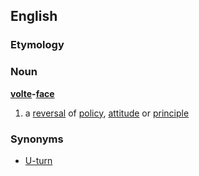 ==English==
===Etymology===
{{F.}}
===Noun===
{{wikipedia}}
'''[[volte]]-[[face]]'''
# a [[reversal]] of [[policy]], [[attitude]] or [[principle]]
===Synonyms===
*[[U-turn]]